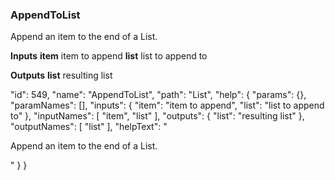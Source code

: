 ### AppendToList

Append an item to the end of a List.

**Inputs**
**item**
item to append
**list**
list to append to


**Outputs**
**list**
resulting list





  "id": 549,
  "name": "AppendToList",
  "path": "List",
  "help": {
    "params": {},
    "paramNames": [],
    "inputs": {
      "item": "item to append",
      "list": "list to append to"
    },
    "inputNames": [
      "item",
      "list"
    ],
    "outputs": {
      "list": "resulting list"
    },
    "outputNames": [
      "list"
    ],
    "helpText": "<p>Append an item to the end of a List.</p>"
  }
}